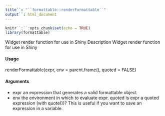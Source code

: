 ```yaml
---
title``: "``formattable::renderFormattable``"
output``: html_document
---
```


```r
knitr``:``:opts_chunk$set(echo = TRUE)
library(formattable)
```

 Widget render function for use in Shiny
Description
Widget render function for use in Shiny

#### Usage
renderFormattable(expr, env = parent.frame(), quoted = FALSE)

####  Arguments
* expr an expression that generates a valid formattable object
* env the environment in which to evaluate expr.
quoted is expr a quoted expression (with quote())? This is useful if you want to save an
expression in a variable.
